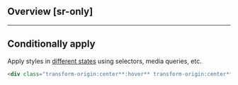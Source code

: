 ## Overview [sr-only]
<Overview/>

---

## Conditionally apply
Apply styles in [different states](/docs/states-and-queries) using selectors, media queries, etc.
```html
<div class="transform-origin:center**:hover** transform-origin:center**@sm** transform-origin:center**@dark** transform-origin:center**@print**">…</div>
```

